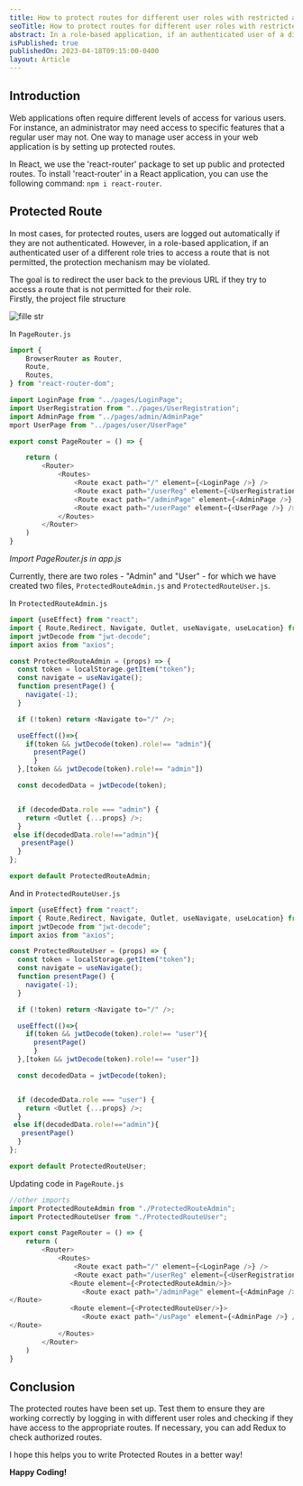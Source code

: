 ```yaml
---
title: How to protect routes for different user roles with restricted access?
seoTitle: How to protect routes for different user roles with restricted access?
abstract: In a role-based application, if an authenticated user of a different role tries to access a route that is not permitted, the protection mechanism may be violated.
isPublished: true
publishedOn: 2023-04-18T09:15:00-0400
layout: Article
---
```



## Introduction
Web applications often require different levels of access for various users. For instance, an administrator may need access to specific features that a regular user may not. One way to manage user access in your web application is by setting up protected routes.

In React, we use the 'react-router' package to set up public and protected routes. To install 'react-router' in a React application, you can use the following command:  `npm i react-router`.

## Protected Route
In most cases, for protected routes, users are logged out automatically if they are not authenticated. However, in a role-based application, if an authenticated user of a different role tries to access a route that is not permitted, the protection mechanism may be violated.

The goal is to redirect the user back to the previous URL if they try to access a route that is not permitted for their role.  
Firstly, the project file structure

![fille str](https://res.cloudinary.com/practicaldev/image/fetch/s--YV5k-8iN--/c_limit%2Cf_auto%2Cfl_progressive%2Cq_auto%2Cw_800/https://dev-to-uploads.s3.amazonaws.com/uploads/articles/auwed3zl1h1az5ohqi8d.png)

In  `PageRouter.js`  

```javascript
import {
    BrowserRouter as Router,
    Route,
    Routes,
} from "react-router-dom";

import LoginPage from "../pages/LoginPage";
import UserRegistration from "../pages/UserRegistration";
import AdminPage from "../pages/admin/AdminPage"
mport UserPage from "../pages/user/UserPage"

export const PageRouter = () => {

    return (
        <Router>
            <Routes>
                <Route exact path="/" element={<LoginPage />} />
                <Route exact path="/userReg" element={<UserRegistration />} />
                <Route exact path="/adminPage" element={<AdminPage />} />
                <Route exact path="/userPage" element={<UserPage />} />
            </Routes>
        </Router>
    )
}
```
_Import PageRouter.js in app.js_

Currently, there are two roles - "Admin" and "User" - for which we have created two files,  `ProtectedRouteAdmin.js`  and  `ProtectedRouteUser.js`.

In  `ProtectedRouteAdmin.js`  

```javascript
import {useEffect} from "react";
import { Route,Redirect, Navigate, Outlet, useNavigate, useLocation} from "react-router-dom";
import jwtDecode from "jwt-decode";
import axios from "axios";

const ProtectedRouteAdmin = (props) => {
  const token = localStorage.getItem("token");
  const navigate = useNavigate();
  function presentPage() {
    navigate(-1);
  }

  if (!token) return <Navigate to="/" />;

  useEffect(()=>{
    if(token && jwtDecode(token).role!== "admin"){ 
      presentPage()
      }
  },[token && jwtDecode(token).role!== "admin"])

  const decodedData = jwtDecode(token);


  if (decodedData.role === "admin") {
    return <Outlet {...props} />;
  }
 else if(decodedData.role!=="admin"){
   presentPage()
  }
};

export default ProtectedRouteAdmin;

```

And in  `ProtectedRouteUser.js`  

```javascript
import {useEffect} from "react";
import { Route,Redirect, Navigate, Outlet, useNavigate, useLocation} from "react-router-dom";
import jwtDecode from "jwt-decode";
import axios from "axios";

const ProtectedRouteUser = (props) => {
  const token = localStorage.getItem("token");
  const navigate = useNavigate();
  function presentPage() {
    navigate(-1);
  }

  if (!token) return <Navigate to="/" />;

  useEffect(()=>{
    if(token && jwtDecode(token).role!== "user"){ 
      presentPage()
      }
  },[token && jwtDecode(token).role!== "user"])

  const decodedData = jwtDecode(token);


  if (decodedData.role === "user") {
    return <Outlet {...props} />;
  }
 else if(decodedData.role!=="admin"){
   presentPage()
  }
};

export default ProtectedRouteUser;

```

Updating code in  `PageRoute.js`  

```javascript
//other imports
import ProtectedRouteAdmin from "./ProtectedRouteAdmin";
import ProtectedRouteUser from "./ProtectedRouteUser";

export const PageRouter = () => {
    return (
        <Router>
            <Routes>
                <Route exact path="/" element={<LoginPage />} />
                <Route exact path="/userReg" element={<UserRegistration />} />
               <Route element={<ProtectedRouteAdmin/>}>
                  <Route exact path="/adminPage" element={<AdminPage />} />
</Route>
               <Route element={<ProtectedRouteUser/>}>
                  <Route exact path="/usPage" element={<AdminPage />} />
</Route>
            </Routes>
        </Router>
    )
}

```

## Conclusion
The protected routes have been set up. Test them to ensure they are working correctly by logging in with different user roles and checking if they have access to the appropriate routes. If necessary, you can add Redux to check authorized routes.

I hope this helps you to write Protected Routes in a better way!

**Happy Coding!**

